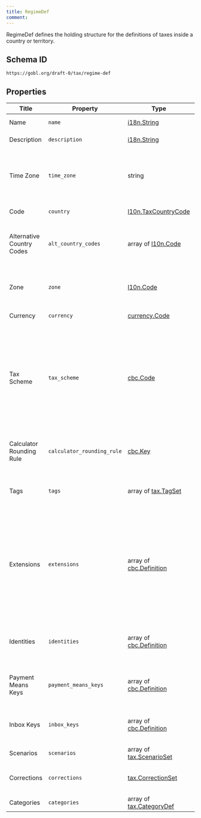 ```yaml
---
title: RegimeDef
comment: 
---
```


RegimeDef defines the holding structure for the definitions of taxes inside a country or territory.

## Schema ID

`https://gobl.org/draft-0/tax/regime-def`

## Properties

| Title                     | Property                   | Type                                                  | Req. | Description                                                                                                                                                                                                                                                                           |
|---------------------------|----------------------------|-------------------------------------------------------|------|---------------------------------------------------------------------------------------------------------------------------------------------------------------------------------------------------------------------------------------------------------------------------------------|
| Name                      | `name`                     | [i18n.String](/draft-0/i18n/string)                   | true | Name of the tax regime.                                                                                                                                                                                                                                                               |
| Description               | `description`              | [i18n.String](/draft-0/i18n/string)                   |      | Introductory details about the regime.                                                                                                                                                                                                                                                |
| Time Zone                 | `time_zone`                | string                                                | true | Location name for the country's central time zone. Accepted values from IANA Time Zone Database (https://iana.org/time-zones).                                                                                                                                                        |
| Code                      | `country`                  | [l10n.TaxCountryCode](/draft-0/l10n/tax_country_code) | true | Country code for the region                                                                                                                                                                                                                                                           |
| Alternative Country Codes | `alt_country_codes`        | array of [l10n.Code](/draft-0/l10n/code)              |      | Alternative localization codes that may be used to identify the tax regime in specific circumstances.                                                                                                                                                                                 |
| Zone                      | `zone`                     | [l10n.Code](/draft-0/l10n/code)                       |      | Specific Locality, region, city, province, county, or similar code inside the country, if needed.                                                                                                                                                                                     |
| Currency                  | `currency`                 | [currency.Code](/draft-0/currency/code)               | true | Currency used by the country.                                                                                                                                                                                                                                                         |
| Tax Scheme                | `tax_scheme`               | [cbc.Code](/draft-0/cbc/code)                         |      | TaxScheme defines the principal scheme of consumption tax that should be applied to the regime and associated with Tax IDs in some export formats such as UBL or CII. Some regimes may not have a Tax Scheme and as a consequence will not use tax identities, like the US.           |
| Calculator Rounding Rule  | `calculator_rounding_rule` | [cbc.Key](/draft-0/cbc/key)                           |      | Rounding rule to use when calculating the tax totals, default is always `sum-then-round`.                                                                                                                                                                                             |
| Tags                      | `tags`                     | array of [tax.TagSet](/draft-0/tax/tag_set)           |      | Tags that can be applied at the document level to identify additional considerations.                                                                                                                                                                                                 |
| Extensions                | `extensions`               | array of [cbc.Definition](/draft-0/cbc/definition)    |      | Extensions defines the keys that can be used for extended or extra data inside the regime that is specific to the regime and cannot be easily determined from other GOBL structures. Typically these are used to define local codes for suppliers, customers, products, or tax rates. |
| Identities                | `identities`               | array of [cbc.Definition](/draft-0/cbc/definition)    |      | Identities used in addition to regular tax identities and specific for the regime that may be validated against.                                                                                                                                                                      |
| Payment Means Keys        | `payment_means_keys`       | array of [cbc.Definition](/draft-0/cbc/definition)    |      | PaymentMeansKeys specific for the regime that extend the original base payment means keys.                                                                                                                                                                                            |
| Inbox Keys                | `inbox_keys`               | array of [cbc.Definition](/draft-0/cbc/definition)    |      | InboxKeys specific to the regime that can be used to identify where a document should be forwarded to.                                                                                                                                                                                |
| Scenarios                 | `scenarios`                | array of [tax.ScenarioSet](/draft-0/tax/scenario_set) |      |                                                                                                                                                                                                                                                                                       |
| Corrections               | `corrections`              | [tax.CorrectionSet](/draft-0/tax/correction_set)      |      | Configuration details for corrections to be used with correction options.                                                                                                                                                                                                             |
| Categories                | `categories`               | array of [tax.CategoryDef](/draft-0/tax/category_def) | true | List of tax categories.                                                                                                                                                                                                                                                               |

